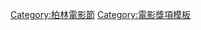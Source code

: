 {{Navbox 
| name      = 柏林影展最佳導演銀熊獎
| title     = [[柏林影展]][[最佳導演銀熊獎]]
| bodyclass = hlist
| state     = {{{state<includeonly>|collapsed</includeonly>}}}


| group1 = 1956年-1979年
| list1  = 
* {{flagicon|USA}}[[罗伯特·奥尔德里奇|羅伯·阿德力區]] (1956)
* {{flagicon|Italy}}[[馬里奧·莫尼切利]] (1957)
* {{flagicon|Japan}}[[今井正]] (1958)
* {{flagicon|Japan}}[[黑澤明]] (1959)
* {{flagicon|France}}[[尚盧·高達]] (1960)
* {{flagicon|Austria}}{{link-de|伯哈特·維奇|Bernhard Wicki}} (1961)
* {{flagicon|Italy}}{{link-it|弗朗西斯科·羅西|Francesco Rosi}} (1962)
* {{flagicon|Greece}}{{link-el|尼科斯·孔杜洛斯|Νίκος Κούνδουρος}} (1963)
* {{flagicon|India}}[[萨蒂亚吉特·雷伊|薩雅吉·雷]] (1964)
* {{flagicon|India}}[[萨蒂亚吉特·雷伊|薩雅吉·雷]] (1965)
* {{flagicon|Spain}}[[卡洛斯·索拉]] (1966)
* {{flagicon|Yugoslavia}}{{link-sr|基沃金·帕夫洛维奇|Живојин Павловић}} (1967)
* {{flagicon|Spain}}[[卡洛斯·索拉]] (1968)
* {{flagicon|France}}{{link-fr|尚-皮耶·布隆|Jean-Pierre Blanc}} (1972)
* {{flagicon|Soviet Union}}{{link-ru|謝爾蓋·索洛維約夫|Соловьёв, Сергей Александрович (кинорежиссёр)}} (1975)
* {{flagicon|Italy}}[[馬里奧·莫尼切利]] (1976)
* {{flagicon|Spain}}{{link-es|曼努埃爾·古鐵雷斯·阿拉貢|Manuel Gutiérrez Aragón}} (1977)
* {{flagicon|Bulgaria|1971}}{{link-bg|格奥爾基·達涅利亞|Георги Дюлгеров}} (1978)
* {{flagicon|Denmark}}{{link-da|阿斯特麗茲·亨寧-延森|Astrid Henning-Jensen}} (1979)

| group2 = 1980年-1989年
| list2  = 
* {{flagicon|Hungary|1957}}[[伊斯特凡·沙寶]] (1980)
* {{flagicon|Italy}}[[馬里奧·莫尼切利]] (1982)
* {{flagicon|France}}[[伊力·盧馬|艾力·侯麥]] (1983)
* {{flagicon|Greece}}{{link-en|柯斯塔斯·菲瑞斯|Costas Ferris}} / {{flagicon|Italy}}{{link-it|伊托·斯高拉|Ettore Scola}} (1984)
* {{flagicon|USA}}[[羅伯特·本頓]] (1985)
* {{flagicon|Georgian SSR}}{{link-en|喬治·桑傑拉亞|Giorgi Shengelaia}} (1986)
* {{flagicon|USA}}[[奧利華·史東|奧利佛·史東]] (1987)
* {{flagicon|Canada}}[[諾曼·傑威森]] (1988)
* {{flagicon|Czechoslovakia}}{{link-sk|杜桑·哈那克|Dušan Hanák}} (1989)

| group3 = 1990年-1999年
| list3  = 

* {{flagicon|Germany}}{{link-de|麥可·范赫文|Michael Verhoeven}} (1990)
* {{flagicon|USA}}[[強納森·德米]] / {{flagicon|Italy}}{{link-it|瑞奇·托格納茲|Ricky Tognazzi}} (1991)
* {{flagicon|Sweden}}[[揚·特洛爾]] (1992)
* {{flagicon|UK}}{{link-en|安德魯·伯金|Andrew Birkin}} (1993)
* {{flagicon|Poland}}[[克日什托夫·基斯洛夫斯基|克里斯多夫·奇士勞斯基]] (1994)
* {{flagicon|USA}}[[理查德·林克莱特|李察·林克雷特]] (1995)
* {{flagicon|British Hong Kong}}[[嚴浩]] / {{flagicon|UK}}{{link-en|理查·朗克隆|Richard Loncraine}} (1996)
* {{flagicon|France}}{{link-en|艾力·歐曼|Éric Heumann}} (1997)
* {{flagicon|Ireland}}[[尼爾·喬丹]] (1998)
* {{flagicon|UK}}[[史蒂芬·佛瑞爾斯]] (1999)

| group4 = 2000年-2009年
| list4  = 
* {{flagicon|USA}}[[米洛斯·福曼]] (2000)
* {{flagicon|Taiwan}}[[林正盛]] (2001)
* {{flagicon|Georgia|1990}}[[奧達·伊奧塞里安尼]] (2002)
* {{flagicon|France}}[[巴提斯·謝侯]] (2003)
* {{flagicon|South Korea}}[[金基德]] (2004)
* {{flagicon|Germany}}{{link-de|馬克·侯特蒙|Marc Rothemund}} (2005)
* {{flagicon|UK}}[[麥克·溫特波頓]] / {{flagicon|UK}}{{link-fr|麥特·懷特洛斯|Mat Whitecross}} (2006)
* {{flagicon|Israel}}[[約瑟夫·席達]] (2007)
* {{flagicon|USA}}[[保羅·湯瑪斯·安德森]] (2008)
* {{flagicon|Iran}}[[阿斯哈·法哈蒂]] (2009)

| group5 = 2010年-2019年
| list5  = 

* {{flagicon|Poland}}/{{flagicon|France}}[[羅曼·波蘭斯基]] (2010)
* {{flagicon|Germany}}[[烏利胥·柯雷]] (2011)
* {{flagicon|Germany}}[[克里斯蒂安·佩措尔德 (导演)|克里斯汀·佩佐]] (2012)
* {{flagicon|USA}}[[大衛·戈登·格林]] (2013)
* {{flagicon|USA}}[[理查德·林克莱特|李察·林克雷特]] (2014)
* {{flagicon|Romania}}[[拉杜·裘德|哈都·裘德]] / {{flagicon|Poland}}[[瑪寇札塔·叔莫斯卡]] (2015)
* {{flagicon|France}}[[米雅·韓桑-露芙]] (2016)
* {{flagicon|Finland}}[[阿基·郭利斯馬基|阿基·-{zh-cn:考里斯迈基; zh-tw:郭利斯馬基;}-]] (2017)
* {{flagicon|USA}}[[魏斯·安德森]] (2018)
* {{flagicon|Germany}}[[安姬拉·夏納萊克]] (2019)

| group6 = 2020年-2029年
| list6  = 

* {{flagicon|Korea}}[[洪常秀]] (2020)
* {{flagicon|Hungary}}{{link-de|迪奈斯·納吉|Dénes Nagy}} (2021)
* {{flagicon|France}}[[克萊兒·德尼]] (2022)
}}<noinclude>
{{collapsible option}}
[[Category:柏林電影節]]
[[Category:電影獎項模板]]

</noinclude>